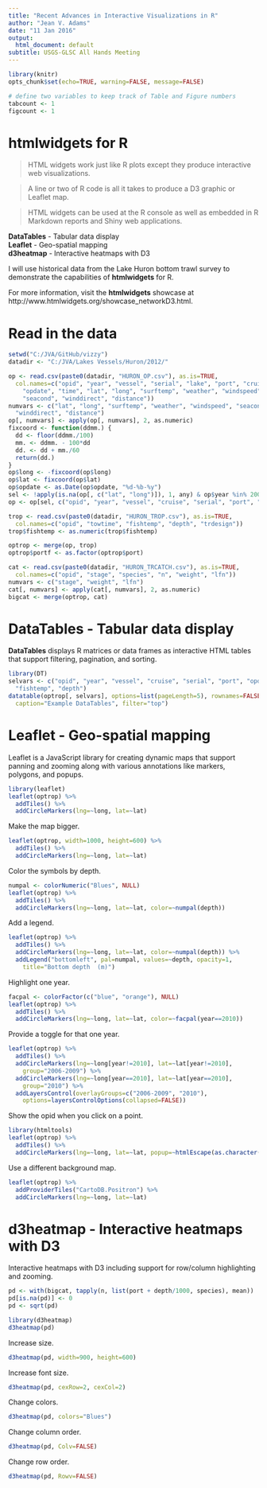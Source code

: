 ```yaml
---
title: "Recent Advances in Interactive Visualizations in R"
author: "Jean V. Adams"
date: "11 Jan 2016"
output:
  html_document: default
subtitle: USGS-GLSC All Hands Meeting
---
```


```r
library(knitr) 
opts_chunk$set(echo=TRUE, warning=FALSE, message=FALSE)

# define two variables to keep track of Table and Figure numbers
tabcount <- 1
figcount <- 1
```



# **htmlwidgets** for R

> HTML widgets work just like R plots except they produce interactive web visualizations. 

> A line or two of R code is all it takes to produce a D3 graphic or Leaflet map. 

> HTML widgets can be used at the R console as well as embedded in R Markdown reports and Shiny web applications.

**DataTables** - Tabular data display   
**Leaflet** - Geo-spatial mapping  
**d3heatmap** - Interactive heatmaps with D3  

I will use historical data from the Lake Huron bottom trawl survey to demonstrate the capabilities of **htmlwidgets** for R.

For more information, visit the **htmlwidgets** showcase at http://www.htmlwidgets.org/showcase_networkD3.html.



# Read in the data

```r
setwd("C:/JVA/GitHub/vizzy")
datadir <- "C:/JVA/Lakes Vessels/Huron/2012/"
```

```r
op <- read.csv(paste0(datadir, "HURON_OP.csv"), as.is=TRUE, 
  col.names=c("opid", "year", "vessel", "serial", "lake", "port", "cruise", 
    "opdate", "time", "lat", "long", "surftemp", "weather", "windspeed", 
    "seacond", "winddirect", "distance"))
numvars <- c("lat", "long", "surftemp", "weather", "windspeed", "seacond", 
  "winddirect", "distance")
op[, numvars] <- apply(op[, numvars], 2, as.numeric)
fixcoord <- function(ddmm.) {
  dd <- floor(ddmm./100)
  mm. <- ddmm. - 100*dd
  dd. <- dd + mm./60
  return(dd.)
}
op$long <- -fixcoord(op$long)
op$lat <- fixcoord(op$lat)
op$opdate <- as.Date(op$opdate, "%d-%b-%y")
sel <- !apply(is.na(op[, c("lat", "long")]), 1, any) & op$year %in% 2006:2010
op <- op[sel, c("opid", "year", "vessel", "cruise", "serial", "port", "opdate", "time", "lat", "long", "surftemp")]

trop <- read.csv(paste0(datadir, "HURON_TROP.csv"), as.is=TRUE, 
  col.names=c("opid", "towtime", "fishtemp", "depth", "trdesign"))
trop$fishtemp <- as.numeric(trop$fishtemp)

optrop <- merge(op, trop)
optrop$portf <- as.factor(optrop$port)

cat <- read.csv(paste0(datadir, "HURON_TRCATCH.csv"), as.is=TRUE, 
  col.names=c("opid", "stage", "species", "n", "weight", "lfn"))
numvars <- c("stage", "weight", "lfn")
cat[, numvars] <- apply(cat[, numvars], 2, as.numeric)
bigcat <- merge(optrop, cat)
```



# DataTables - Tabular data display  

**DataTables** displays R matrices or data frames as interactive HTML tables that support filtering, pagination, and sorting.

```r
library(DT)
selvars <- c("opid", "year", "vessel", "cruise", "serial", "port", "opdate", 
  "fishtemp", "depth")
datatable(optrop[, selvars], options=list(pageLength=5), rownames=FALSE, 
  caption="Example DataTables", filter="top")
```



# Leaflet - Geo-spatial mapping  

Leaflet is a JavaScript library for creating dynamic maps that support panning and zooming along with various annotations like markers, polygons, and popups.

```r
library(leaflet)
leaflet(optrop) %>% 
  addTiles() %>%
  addCircleMarkers(lng=~long, lat=~lat)
```

Make the map bigger.

```r
leaflet(optrop, width=1000, height=600) %>% 
  addTiles() %>%
  addCircleMarkers(lng=~long, lat=~lat)
```

Color the symbols by depth.

```r
numpal <- colorNumeric("Blues", NULL)
leaflet(optrop) %>% 
  addTiles() %>%
  addCircleMarkers(lng=~long, lat=~lat, color=~numpal(depth))
```

Add a legend.

```r
leaflet(optrop) %>% 
  addTiles() %>%
  addCircleMarkers(lng=~long, lat=~lat, color=~numpal(depth)) %>%
  addLegend("bottomleft", pal=numpal, values=~depth, opacity=1,
    title="Bottom depth  (m)")
```

Highlight one year.

```r
facpal <- colorFactor(c("blue", "orange"), NULL)
leaflet(optrop) %>% 
  addTiles() %>%
  addCircleMarkers(lng=~long, lat=~lat, color=~facpal(year==2010))
```

Provide a toggle for that one year.

```r
leaflet(optrop) %>% 
  addTiles() %>%
  addCircleMarkers(lng=~long[year!=2010], lat=~lat[year!=2010], 
    group="2006-2009") %>% 
  addCircleMarkers(lng=~long[year==2010], lat=~lat[year==2010], 
    group="2010") %>%   
  addLayersControl(overlayGroups=c("2006-2009", "2010"),
    options=layersControlOptions(collapsed=FALSE))
```

Show the opid when you click on a point.

```r
library(htmltools)
leaflet(optrop) %>% 
  addTiles() %>%
  addCircleMarkers(lng=~long, lat=~lat, popup=~htmlEscape(as.character(opid)))
```

Use a different background map.

```r
leaflet(optrop) %>% 
  addProviderTiles("CartoDB.Positron") %>%
  addCircleMarkers(lng=~long, lat=~lat)
```




# d3heatmap - Interactive heatmaps with D3  

Interactive heatmaps with D3 including support for row/column highlighting and zooming.

```r
pd <- with(bigcat, tapply(n, list(port + depth/1000, species), mean))
pd[is.na(pd)] <- 0
pd <- sqrt(pd)

library(d3heatmap)
d3heatmap(pd)
```

Increase size.

```r
d3heatmap(pd, width=900, height=600)
```

Increase font size.

```r
d3heatmap(pd, cexRow=2, cexCol=2)
```

Change colors.

```r
d3heatmap(pd, colors="Blues")
```

Change column order.

```r
d3heatmap(pd, Colv=FALSE)
```

Change row order.

```r
d3heatmap(pd, Rowv=FALSE)
```



